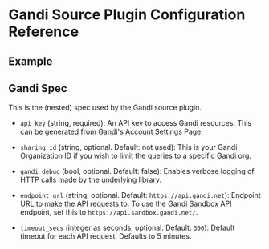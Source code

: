 # Gandi Source Plugin Configuration Reference

## Example


<Configuration/>

## Gandi Spec

This is the (nested) spec used by the Gandi source plugin.

- `api_key` (string, required):
  An API key to access Gandi resources. This can be generated from [Gandi's Account Settings Page](https://account.gandi.net/en/).

- `sharing_id` (string, optional. Default: not used):
  This is your Gandi Organization ID if you wish to limit the queries to a specific Gandi org.

- `gandi_debug` (bool, optional. Default: false):
  Enables verbose logging of HTTP calls made by the [underlying library](https://github.com/go-gandi/go-gandi).

- `endpoint_url` (string, optional. Default: `https://api.gandi.net`):
  Endpoint URL to make the API requests to. To use the [Gandi Sandbox](https://api.sandbox.gandi.net/docs/sandbox/) API endpoint, set this to `https://api.sandbox.gandi.net/`.

- `timeout_secs` (integer as seconds, optional. Default: `300`):
  Default timeout for each API request. Defaults to 5 minutes.

